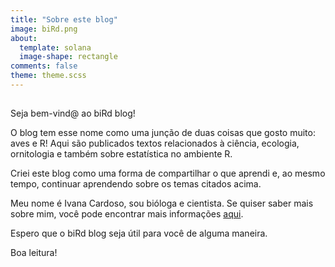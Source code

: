 ```yaml
---
title: "Sobre este blog"
image: biRd.png
about: 
  template: solana
  image-shape: rectangle
comments: false
theme: theme.scss
---
```


## 

Seja bem-vind\@ ao biRd blog!

O blog tem esse nome como uma junção de duas coisas que gosto muito: aves e R! Aqui são publicados textos relacionados à ciência, ecologia, ornitologia e também sobre estatística no ambiente R.

Criei este blog como uma forma de compartilhar o que aprendi e, ao mesmo tempo, continuar aprendendo sobre os temas citados acima.

Meu nome é Ivana Cardoso, sou bióloga e cientista. Se quiser saber mais sobre mim, você pode encontrar mais informações [aqui](about_author.qmd).

Espero que o biRd blog seja útil para você de alguma maneira.

Boa leitura!
